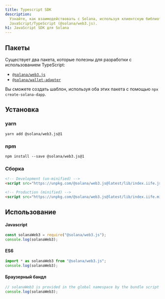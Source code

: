 ```yaml
---
title: Typescript SDK
description:
  Узнайте, как взаимодействовать с Solana, используя клиентскую библиотеку
  JavaScript/TypeScript (@solana/web3.js).
h1: JavaScript SDK для Solana
---
```


## Пакеты

Существует два пакета, которые полезны для разработки с использованием
TypeScript:

- [`@solana/web3.js`](https://www.npmjs.com/package/@solana/web3.js)
- [`@solana/wallet-adapter`](https://github.com/anza-xyz/wallet-adapter)

Вы сможете создать шаблон, используя оба этих пакета с помощью
`npx create-solana-dapp`.

## Установка

### yarn

```shell title="Terminal"
yarn add @solana/web3.js@1
```

### npm

```shell title="Terminal"
npm install --save @solana/web3.js@1
```

### Сборка

```html title="index.html"
<!-- Development (un-minified) -->
<script src="https://unpkg.com/@solana/web3.js@latest/lib/index.iife.js"></script>

<!-- Production (minified) -->
<script src="https://unpkg.com/@solana/web3.js@latest/lib/index.iife.min.js"></script>
```

## Использование

#### Javascript

```javascript
const solanaWeb3 = require("@solana/web3.js");
console.log(solanaWeb3);
```

#### ES6

```javascript
import * as solanaWeb3 from "@solana/web3.js";
console.log(solanaWeb3);
```

#### Браузерный бандл

```javascript
// solanaWeb3 is provided in the global namespace by the bundle script
console.log(solanaWeb3);
```
